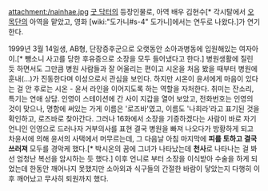 attachment:/nainhae.jpg
[[굿 닥터]]의 등장인물로, 아역 배우 김현수[* 각시탈에서 [[오목단]]의 아역을 맡았고, 영화 [wiki:"도가니#s-4" 도가니]에서는 연두로 나왔다.]가 연기한다.

1999년 3월 14일생, AB형, 단장증후군으로 오랫동안 소아과병동에 입원해있는 여자아이.[* 뺑소니 사고를 당한 후유증으로 소장을 모두 들어냈다고 한다.]
병원생활에 질린 듯 하면서도 그만큼 병원 사람들과 잘 어울리는 편이고 시온을 처음 봤을 때부터 병원에 훈내(...)가 진동한다며 이성으로서 관심을 보인다. 하지만 시온이 윤서에게 마음이 있다는 걸 안 후로는 시온 - 윤서 라인을 이어지도록 하는 역할을 자처한다. 취미는 잔소리, 특기는 연애 상담.
인영이 스테이션에 간 사이 지갑을 열어 보았고, 전화번호는 인영의 것이 맞으나, 명함에 써있는 가게 이름은 '로즈바'였고, 이름도 '나희라'라고 표기된 것을 확인하고, 로즈바로 찾아간다. 그러나 16화에서 소장을 기증하겠다는 사람이 바로 자기 언니인 인영으로 드러나자 거부의사를 표현 결국 병원을 빠져 나오다가 방황하게 되고 차윤서에 의해 윤서의 사택에서 머무르는데, 그 다음날 아침 마지막에 '''피를 토하고 결국 쓰러져''' 모두를 경악케 했다.[* 박시온의 꿈에 그녀가 나타났는데 '''천사'''로 나타나는 걸 봐선 엄청난 복선을 암시하는 듯 했다.] 이후 언니로 부터 소장을 이식받아 수술을 하게 되었는데 한동안 깨어나지 못했지만 소아외과 식구들의 간절한 바람이 닿았는지 다행히 이후 깨어났고 무사히 퇴원까지 했다.
